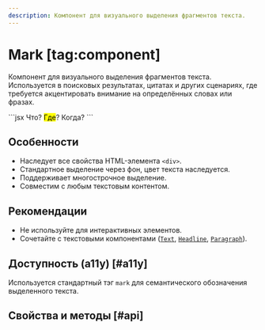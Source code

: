 ```yaml
---
description: Компонент для визуального выделения фрагментов текста.
---
```


<Overview group="typography">

# Mark [tag:component]

Компонент для визуального выделения фрагментов текста. Используется в поисковых результатах,
цитатах и других сценариях, где требуется акцентировать внимание на определённых словах или фразах.

</Overview>

<Playground>
  ```jsx
  <Text>
    Что? <Mark>Где</Mark>? Когда?
  </Text>
  ```
</Playground>

## Особенности

- Наследует все свойства HTML-элемента `<div>`.
- Стандартное выделение через фон, цвет текста наследуется.
- Поддерживает многострочное выделение.
- Совместим с любым текстовым контентом.

## Рекомендации

- Не используйте для интерактивных элементов.
- Сочетайте с текстовыми компонентами ([`Text`](/components/typography), [`Headline`](/components/typography), [`Paragraph`](/components/typography)).

## Доступность (a11y) [#a11y]

Используется стандартный тэг `mark` для семантического обозначения выделенного текста.

## Свойства и методы [#api]

<PropsTable name="Mark" />
